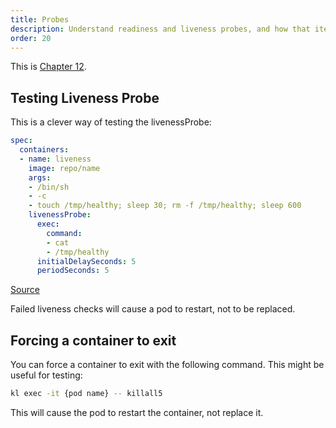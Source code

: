 ```yaml
---
title: Probes
description: Understand readiness and liveness probes, and how that iteracts with Helm to protect you against deploying bugs.
order: 20
---
```


This is [Chapter 12](https://livebook.manning.com/book/learn-kubernetes-in-a-month-of-lunches/chapter-12).

## Testing Liveness Probe

This is a clever way of testing the livenessProbe:

```yaml
spec:
  containers:
  - name: liveness
    image: repo/name
    args:
    - /bin/sh
    - -c
    - touch /tmp/healthy; sleep 30; rm -f /tmp/healthy; sleep 600
    livenessProbe:
      exec:
        command:
        - cat
        - /tmp/healthy
      initialDelaySeconds: 5
      periodSeconds: 5
```
[Source](https://kubernetes.io/docs/tasks/configure-pod-container/configure-liveness-readiness-startup-probes/#define-a-liveness-command)

Failed liveness checks will cause a pod to restart, not to be replaced.

## Forcing a container to exit

You can force a container to exit with the following command.  This might be useful for testing:

```bash
kl exec -it {pod name} -- killall5
```

This will cause the pod to restart the container, not replace it.